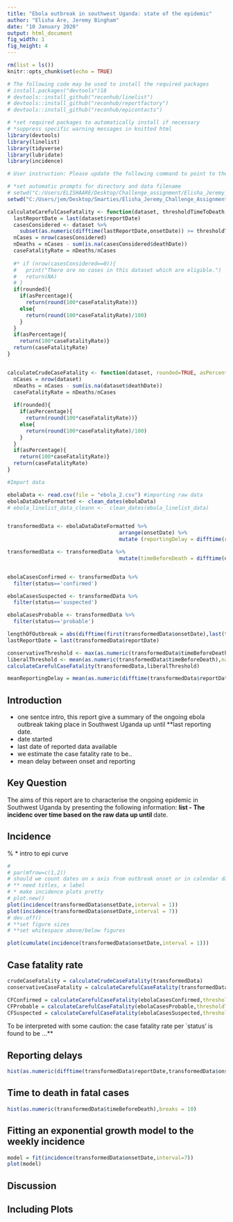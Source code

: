 ```yaml
---
title: "Ebola outbreak in southwest Uganda: state of the epidemic"
author: "Elisha Are, Jeremy Bingham"
date: "10 January 2020"
output: html_document
fig_width: 1 
fig_height: 4 
---
```


```r
rm(list = ls())
knitr::opts_chunk$set(echo = TRUE)

# The following code may be used to install the required packages
# install.packages("devtools")18
# devtools::install_github("reconhub/linelist")
# devtools::install_github("reconhub/reportfactory")
# devtools::install_github("reconhub/epicontacts")

# *set required packages to automatically install if necessary
# *suppress specific warning messages in knitted html
library(devtools)
library(linelist)
library(tidyverse)
library(lubridate)
library(incidence)

# User instruction: Please update the following command to point to the directory where the dataset is stored

# *set automatic prompts for directory and data filename
# setwd("C:/Users/ELISHAARE/Desktop/Challenge_assignment/Elisha_Jeremy_Challenge_Assignment")
setwd("C:/Users/jem/Desktop/Smarties/Elisha_Jeremy_Challenge_Assignment")

calculateCarefulCaseFatality <- function(dataset, thresholdTimeToDeath, rounded=TRUE, asPercentage= TRUE){
  lastReportDate = last(dataset$reportDate)
  casesConsidered <- dataset %>%
    subset(as.numeric(difftime(lastReportDate,onsetDate)) >= thresholdTimeToDeath)
  nCases = nrow(casesConsidered)
  nDeaths = nCases - sum(is.na(casesConsidered$deathDate))
  caseFatalityRate = nDeaths/nCases
 
  #* if (nrow(casesConsidered==0)){
  #   print("There are no cases in this dataset which are eligible.")
  #   return(NA)
  # }
  if(rounded){
    if(asPercentage){  
      return(round(100*caseFatalityRate))}
    else{
      return(round(100*caseFatalityRate)/100)
    }
  }
  if(asPercentage){
    return(100*caseFatalityRate)}
  return(caseFatalityRate)
}


calculateCrudeCaseFatality <- function(dataset, rounded=TRUE, asPercentage=TRUE){
  nCases = nrow(dataset)
  nDeaths = nCases - sum(is.na(dataset$deathDate))
  caseFatalityRate = nDeaths/nCases
  
  if(rounded){
    if(asPercentage){
      return(round(100*caseFatalityRate))}
    else{
      return(round(100*caseFatalityRate)/100)
    }
  }
  if(asPercentage){
    return(100*caseFatalityRate)}
  return(caseFatalityRate)
}

```

```r
#Import data

ebolaData <- read.csv(file = "ebola_2.csv") #importing raw data
ebolaDataDateFormatted <- clean_dates(ebolaData)
# ebola_linelist_data_cleann <-  clean_dates(ebola_linelist_data)


transformedData <- ebolaDataDateFormatted %>%
                                    arrange(onsetDate) %>%
                                    mutate (reportingDelay = difftime(reportDate, onsetDate))

transformedData <- transformedData %>%
                                    mutate(timeBeforeDeath = difftime(deathDate,onsetDate))


ebolaCasesConfirmed <- transformedData %>%
  filter(status=='confirmed')

ebolaCasesSuspected <- transformedData %>%
  filter(status=='suspected')

ebolaCasesProbable <- transformedData %>%
  filter(status=='probable')
```


```r


lengthOfOutbreak = abs(difftime(first(transformedData$onsetDate),last(transformedData$onsetDate)))
lastReportDate = last(transformedData$reportDate)

conservativeThreshold <- max(as.numeric(transformedData$timeBeforeDeath),na.rm = TRUE)
liberalThreshold <- mean(as.numeric(transformedData$timeBeforeDeath),na.rm = TRUE)+2*sd(as.numeric(transformedData$timeBeforeDeath),na.rm = TRUE)
calculateCarefulCaseFatality(transformedData,liberalThreshold)

meanReportingDelay = mean(as.numeric(difftime(transformedData$reportDate,transformedData$onsetDate)))
```


## Introduction
- one sentce intro, this report give a summary of the ongoing ebola outbreak taking place in Southwest Uganda up until **last reporting date.
- date started
- last date of reported data available
- we estimate the case fatality rate to be..
- mean delay between onset and reporting


## Key Question 
The aims of this report are to characterise the ongoing epidemic in Southwest Uganda by presenting the following information:
**list
- The incidenc over time based on the raw data up until ** date.

## Incidence
% * intro to epi curve

```r
# 
# par(mfrow=c(1,2))
# should we count dates on x axis from outbreak onset or in calendar date
# ** need titles, x label
# * make incidence plots pretty
# plot.new()
plot(incidence(transformedData$onsetDate,interval = 1))
plot(incidence(transformedData$onsetDate,interval = 7))
# dev.off()
# **set figure sizes
# **set whitespace above/below figures

plot(cumulate(incidence(transformedData$onsetDate,interval = 1)))


```

## Case fatality rate

```r
crudeCaseFatality = calculateCrudeCaseFatality(transformedData)
conservativeCaseFatality = calculateCarefulCaseFatality(transformedData, thresholdTimeToDeath = conservativeThreshold)

CFConfirmed = calculateCarefulCaseFatality(ebolaCasesConfirmed,thresholdTimeToDeath = liberalThreshold)
CFProbable = calculateCarefulCaseFatality(ebolaCasesProbable,thresholdTimeToDeath = liberalThreshold)
CFSuspected = calculateCarefulCaseFatality(ebolaCasesSuspected,thresholdTimeToDeath = liberalThreshold)
```

To be interpreted with some caution: the case fatality rate per `status' is found to be ...** 

## Reporting delays
```r
hist(as.numeric(difftime(transformedData$reportDate,transformedData$onsetDate)))
```


## Time to death in fatal cases
```r
hist(as.numeric(transformedData$timeBeforeDeath),breaks = 10)
```

## Fitting an exponential growth model to the weekly incidence
```r

model = fit(incidence(transformedData$onsetDate,interval=7))
plot(model)

```

## Discussion 




## Including Plots





